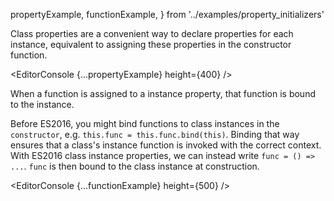   propertyExample,
  functionExample,
} from '../examples/property_initializers'


Class properties are a convenient way to declare properties for each instance, equivalent to assigning these properties in the constructor function.

<EditorConsole {...propertyExample} height={400} />

When a function is assigned to a instance property, that function is bound to the instance.

Before ES2016, you might bind functions to class instances in the `constructor`, e.g. `this.func = this.func.bind(this)`. Binding that way ensures that a class's instance function is invoked with the correct context.
With ES2016 class instance properties, we can instead write `func = () => ...`. `func` is then bound to the class instance at construction.

<EditorConsole {...functionExample} height={500} />
